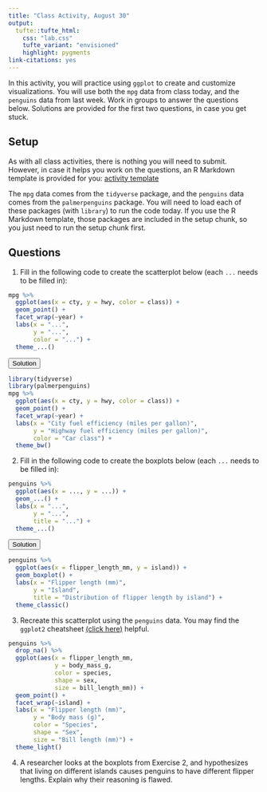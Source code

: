 ```yaml
---
title: "Class Activity, August 30"
output: 
  tufte::tufte_html:
    css: "lab.css"
    tufte_variant: "envisioned"
    highlight: pygments
link-citations: yes
---
```


In this activity, you will practice using `ggplot` to create and customize visualizations. You will use both the `mpg` data from class today, and the `penguins` data from last week. Work in groups to answer the questions below. Solutions are provided for the first two questions, in case you get stuck.

## Setup

As with all class activities, there is nothing you will need to submit. However, in case it helps you work on the questions, an R Markdown template is provided for you: [activity template](https://sta112-f21.github.io/class_activities/ca_lecture_4_template.Rmd)

The `mpg` data comes from the `tidyverse` package, and the `penguins` data comes from the `palmerpenguins` package. You will need to load each of these packages (with `library`) to run the code today. If you use the R Markdown template, those packages are included in the setup chunk, so you just need to run the setup chunk first.

## Questions

1. Fill in the following code to create the scatterplot below (each `...` needs to be filled in):

```r
mpg %>%
  ggplot(aes(x = cty, y = hwy, color = class)) +
  geom_point() +
  facet_wrap(~year) +
  labs(x = "...",
       y = "...",
       color = "...") +
  theme_...()
```

<SCRIPT>
function ShowAndHide(divid) {
    var x = document.getElementById(divid);
    if (x.style.display == 'none') {
        x.style.display = 'block';
    } else {
        x.style.display = 'none';
    }
}
</SCRIPT>

<BUTTON ONCLICK="ShowAndHide('q1_solution')">Solution</BUTTON>

<DIV ID="q1_solution" STYLE="display:none">
```r
mpg %>%
  ggplot(aes(x = cty, y = hwy, color = class)) +
  geom_point() +
  facet_wrap(~year) +
  labs(x = "City fuel efficiency (miles per gallon)",
       y = "Highway fuel efficiency (miles per gallon)",
       color = "Car class") +
  theme_bw()
```
</DIV>

```r
library(tidyverse)
library(palmerpenguins)
mpg %>%
  ggplot(aes(x = cty, y = hwy, color = class)) +
  geom_point() +
  facet_wrap(~year) +
  labs(x = "City fuel efficiency (miles per gallon)",
       y = "Highway fuel efficiency (miles per gallon)",
       color = "Car class") +
  theme_bw()
```

2. Fill in the following code to create the boxplots below (each `...` needs to be filled in):

```r
penguins %>%
  ggplot(aes(x = ..., y = ...)) +
  geom_...() +
  labs(x = "...", 
       y = "...", 
       title = "...") +
  theme_...()
```

<BUTTON ONCLICK="ShowAndHide('q2_solution')">Solution</BUTTON>

<DIV ID="q2_solution" STYLE="display:none">
```r
penguins %>%
  ggplot(aes(x = flipper_length_mm, y = island)) +
  geom_boxplot() +
  labs(x = "Flipper length (mm)", 
       y = "Island", 
       title = "Distribution of flipper length by island") +
  theme_classic()
```
</DIV>

```r
penguins %>%
  ggplot(aes(x = flipper_length_mm, y = island)) +
  geom_boxplot() +
  labs(x = "Flipper length (mm)", 
       y = "Island", 
       title = "Distribution of flipper length by island") +
  theme_classic()
```

3. Recreate this scatterplot using the `penguins` data. You may find the `ggplot2` cheatsheet [(click here)](https://raw.githubusercontent.com/rstudio/cheatsheets/master/data-visualization.pdf) helpful.

```r
penguins %>%
  drop_na() %>%
  ggplot(aes(x = flipper_length_mm, 
             y = body_mass_g,
             color = species,
             shape = sex,
             size = bill_length_mm)) +
  geom_point() +
  facet_wrap(~island) +
  labs(x = "Flipper length (mm)", 
       y = "Body mass (g)",
       color = "Species", 
       shape = "Sex",
       size = "Bill length (mm)") +
  theme_light()
```

4. A researcher looks at the boxplots from Exercise 2, and hypothesizes that living on different islands causes penguins to have different flipper lengths. Explain why their reasoning is flawed.